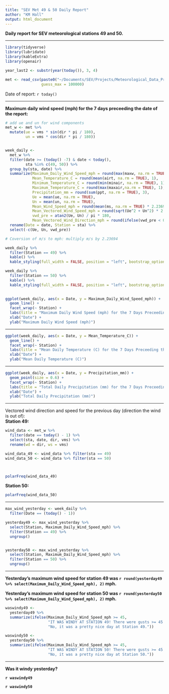 ```yaml
---
title: "SEV Met 49 & 50 Daily Report"
author: "KM Hall"
output: html_document
---
```


**Daily report for SEV meteorological stations 49 and 50.**  

----

```r
library(tidyverse)
library(lubridate)
library(kableExtra)
library(openair)

year_last2 <- substr(year(today()), 3, 4)

met <- read_csv(paste0("~/Documents/SEV/Projects/Meteorological_Data_Processing/data_output_files/hourly_filtered_", year_last2, ".csv", sep = ""),
                guess_max = 100000)

```
Date of report: `r today()`  


----  


**Maximum daily wind speed (mph) for the 7 days preceeding the date of the report:**    
```r

# add ue and un for wind components
met_w <- met %>% 
  mutate(ue = vms * sin(dir * pi / 180),
         un = vms * cos(dir * pi / 180))


week_daily <- 
  met_w %>%
  filter(date >= (today() -7) & date < today(), 
         sta %in% c(49, 50)) %>%
  group_by(sta, date) %>%
  summarize(Maximum_Daily_Wind_Speed_mph = round(max(maxw, na.rm = TRUE)*2.23694, 2),
            Mean_Temperature_C = round(mean(airt, na.rm = TRUE), 1),
            Minimum_Temperature_C = round(min(minair, na.rm = TRUE), 1),
            Maximum_Temperature_C = round(max(maxair,na.rm = TRUE), 1),
            Precipitation_mm = round(sum(ppt, na.rm = TRUE), 3),
            Ue = mean(ue, na.rm = TRUE),
            Un = mean(un, na.rm = TRUE),
            Mean_Wind_Speed_mph = round(mean(ms, na.rm = TRUE) * 2.23694, 2),
            Mean_Vectored_Wind_Speed_mph = round(sqrt(Ue^2 + Un^2) * 2.23694, 2),
            vwd_pre = atan2(Ue, Un) / pi * 180,
            Mean_Vectored_Wind_Direction_mph = round(ifelse(vwd_pre < 0, (vwd_pre + 360), vwd_pre), 2)) %>% 
  rename(Date = date, Station = sta) %>% 
  select(-c(Ue, Un, vwd_pre))

# Coversion of m/s to mph: multiply m/s by 2.23694

week_daily %>% 
  filter(Station == 49) %>% 
  kable() %>%
  kable_styling(full_width = FALSE, position = "left", bootstrap_options = c("striped"))

week_daily %>% 
  filter(Station == 50) %>% 
  kable() %>%
  kable_styling(full_width = FALSE, position = "left", bootstrap_options = c("striped"))

  
ggplot(week_daily, aes(x = Date, y = Maximum_Daily_Wind_Speed_mph)) +
  geom_line() +
  facet_wrap(~ Station) +
  labs(title = "Maximum Daily Wind Speed (mph) for the 7 Days Preceeding the Report Date") +
  xlab("Date") +
  ylab("Maximum Daily Wind Speed (mph)")
```


----  

```r
ggplot(week_daily, aes(x = Date, y = Mean_Temperature_C)) +
  geom_line() +
  facet_wrap(~ Station) +
  labs(title = "Mean Daily Temperature (C) for the 7 Days Preceeding the Report Date") +
  xlab("Date") +
  ylab("Mean Daily Temperature (C)")
```

----  

```r
ggplot(week_daily, aes(x = Date, y = Precipitation_mm)) +
  geom_point(size = 0.6) +
  facet_wrap(~ Station) +
  labs(title = "Total Daily Precipitation (mm) for the 7 Days Preceeding the Report Date") +
  xlab("Date") +
  ylab("Total Daily Precipitation (mm)")
```


----  

Vectored wind direction and speed for the previous day (direction the wind is out of):  
**Station 49:**  
```r
wind_data <- met_w %>%
  filter(date == today() - 1) %>%
  select(sta, date, dir, vms) %>%
  rename(wd = dir, ws = vms)

wind_data_49 <- wind_data %>% filter(sta == 49)
wind_data_50 <- wind_data %>% filter(sta == 50)



polarFreq(wind_data_49)
```

**Station 50:**  
```r
polarFreq(wind_data_50)
```


----  


```r
max_wind_yesterday <- week_daily %>% 
  filter(Date == (today() - 1)) 

yesterday49 <- max_wind_yesterday %>% 
  select(Station, Maximum_Daily_Wind_Speed_mph) %>% 
  filter(Station == 49) %>% 
  ungroup()


yesterday50 <- max_wind_yesterday %>% 
  select(Station, Maximum_Daily_Wind_Speed_mph) %>% 
  filter(Station == 50) %>% 
  ungroup()

```

----

**Yesterday's maximum wind speed for station 49 was `r round(yesterday49 %>% select(Maximum_Daily_Wind_Speed_mph), 2)` mph.**  

**Yesterday's maximum wind speed for station 50 was `r round(yesterday50 %>% select(Maximum_Daily_Wind_Speed_mph), 2)` mph.**  

```r
waswindy49 <- 
  yesterday49 %>% 
  summarize(ifelse(Maximum_Daily_Wind_Speed_mph >= 45,
                   "IT WAS WINDY AT STATION 49! There were gusts >= 45 mph.",
                   "No, it was a pretty nice day at Station 49."))

waswindy50 <-
  yesterday50 %>% 
  summarize(ifelse(Maximum_Daily_Wind_Speed_mph >= 45,
                   "IT WAS WINDY AT STATION 50! There were gusts >= 45 mph.",
                   "No, it was a pretty nice day at Station 50."))
```

----
**Was it windy yesterday?**  

**`r waswindy49`**  

**`r waswindy50`**  




